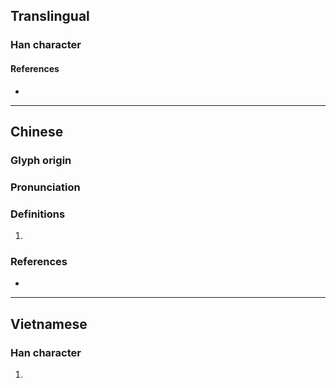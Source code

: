 {{character info/new}}
==Translingual==

===Han character===
{{Han char|rn=64|rad=手|as=10|sn=13|four=58037|canj=QTXC|ids=⿰扌兼}}

====References====
* {{Han ref|kx=0447.050|dkj=12484|dj=0797.170|hdz=31936.060|uh=641B|ud=25627|bh=DDB8|bd=56760}}

----

==Chinese==
{{zh-forms}}

===Glyph origin===
{{Han etym}}

===Pronunciation===
{{zh-pron
|m=jiān
|c=lim4,gim1
|mc=
|oc=y
|cat=
}}

===Definitions===
{{zh-hanzi}}

# {{rfdef|zh}}

===References===
* {{R:yue:mfccd}}

----

==Vietnamese==

===Han character===
{{vi-hantu|rs=手10|gom}}

# {{rfdef|vi|sort=手10}}